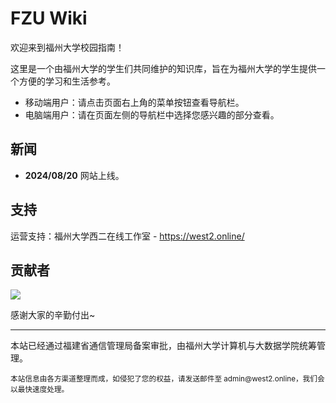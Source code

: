 # FZU Wiki

欢迎来到福州大学校园指南！

这里是一个由福州大学的学生们共同维护的知识库，旨在为福州大学的学生提供一个方便的学习和生活参考。

- 移动端用户：请点击页面右上角的菜单按钮查看导航栏。
- 电脑端用户：请在页面左侧的导航栏中选择您感兴趣的部分查看。

## 新闻

- **2024/08/20** 网站上线。

## 支持

运营支持：福州大学西二在线工作室 - https://west2.online/

## 贡献者

![](https://contrib.rocks/image?repo=west2-online/fzu-wiki)

感谢大家的辛勤付出~

---

本站已经通过福建省通信管理局备案审批，由福州大学计算机与大数据学院统筹管理。<br />

<small>
  本站信息由各方渠道整理而成，如侵犯了您的权益，请发送邮件至 admin@west2.online，我们会以最快速度处理。
</small>
